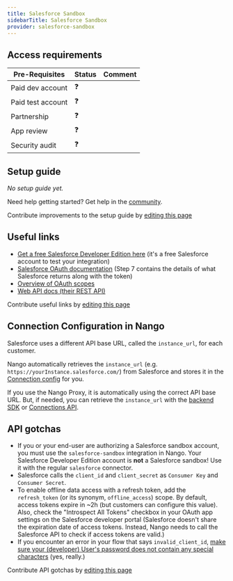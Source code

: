 ```yaml
---
title: Salesforce Sandbox
sidebarTitle: Salesforce Sandbox
provider: salesforce-sandbox
---
```



<Overview />
<PreBuiltTooling />
<PreBuiltUseCases />

## Access requirements
| Pre-Requisites | Status | Comment|
| - | - | - |
| Paid dev account | ❓ |  |
| Paid test account | ❓ |  |
| Partnership | ❓ | |
| App review | ❓ |  |
| Security audit | ❓ | |


## Setup guide

_No setup guide yet._

<Tip>Need help getting started? Get help in the [community](https://nango.dev/slack).</Tip>

<Note>Contribute improvements to the setup guide by [editing this page](https://github.com/nangohq/nango/tree/master/docs-v2/integrations/all/salesforce-sandbox.mdx)</Note>


## Useful links

-   [Get a free Salesforce Developer Edition here](https://developer.salesforce.com/free-trials) (it's a free Salesforce account to test your integration)
-   [Salesforce OAuth documentation](https://help.salesforce.com/s/articleView?id=sf.remoteaccess_authorization_code_credentials_flow.htm&type=5) (Step 7 contains the details of what Salesforce returns along with the token)
-   [Overview of OAuth scopes](https://help.salesforce.com/s/articleView?id=sf.connected_app_create_api_integration.htm&type=5)
-   [Web API docs (their REST API)](https://developer.salesforce.com/docs/atlas.en-us.api_rest.meta/api_rest/intro_rest_resources.html)

<Note>Contribute useful links by [editing this page](https://github.com/nangohq/nango/tree/master/docs-v2/integrations/all/salesforce-sandbox.mdx)</Note>

## Connection Configuration in Nango

Salesforce uses a different API base URL, called the `instance_url`, for each customer.

Nango automatically retrieves the `instance_url` (e.g. `https://yourInstance.salesforce.com/`) from Salesforce and stores it in the [Connection config](/guides/api-authorization/authorize-in-your-app-default-ui#apis-requiring-connection-specific-configuration-for-authorization) for you.

If you use the Nango Proxy, it is automatically using the correct API base URL. But, if needed, you can retrieve the `instance_url` with the [backend SDK](/reference/sdks/node#get-a-connection-with-credentials) or [Connections API](/reference/api/connection/get).

## API gotchas

-   If you or your end-user are authorizing a Salesforce sandbox account, you must use the `salesforce-sandbox` integration in Nango. Your Salesforce Developer Edition account is **not** a Salesforce sandbox! Use it with the regular `salesforce` connector.
-   Salesforce calls the `client_id` and `client_secret` as `Consumer Key` and `Consumer Secret`.
-   To enable offline data access with a refresh token, add the `refresh_token` (or its synonym, `offline_access`) scope. By default, access tokens expire in ~2h (but customers can configure this value). Also, check the "Introspect All Tokens" checkbox in your OAuth app settings on the Salesforce developer portal (Salesforce doesn't share the expiration date of access tokens. Instead, Nango needs to call the Salesforce API to check if access tokens are valid.)
-   If you encounter an error in your flow that says `invalid_client_id`, [make sure your (developer) User's password does not contain any special characters](https://developer.salesforce.com/forums/?id=906F00000009ABLIA2) (yes, really.)

<Note>Contribute API gotchas by [editing this page](https://github.com/nangohq/nango/tree/master/docs-v2/integrations/all/salesforce-sandbox.mdx)</Note>
